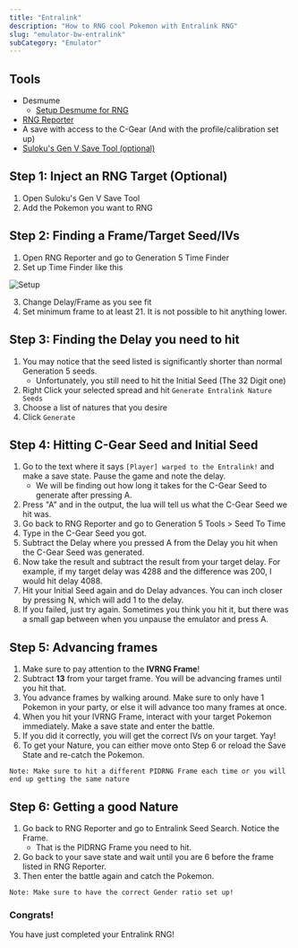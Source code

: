 ```yaml
---
title: "Entralink"
description: "How to RNG cool Pokemon with Entralink RNG"
slug: "emulator-bw-entralink"
subCategory: "Emulator"
---
```


## Tools

- Desmume
  - [Setup Desmume for RNG](https://www.pokemonrng.com/desmume-setup)
- [RNG Reporter](https://github.com/Admiral-Fish/RNGReporter/releases)
- A save with access to the C-Gear (And with the profile/calibration set up)
- [Suloku's Gen V Save Tool (optional)](https://projectpokemon.org/home/forums/topic/37801-gen-5-generation-5-save-tool-entralink-medals-join-avenue-and-others-not-in-pokegen/)

## Step 1: Inject an RNG Target (Optional)

1. Open Suloku's Gen V Save Tool
2. Add the Pokemon you want to RNG

## Step 2: Finding a Frame/Target Seed/IVs

1. Open RNG Reporter and go to Generation 5 Time Finder
2. Set up Time Finder like this

![Setup](/images/Black-and-White/Entralink/Setup.png)

3. Change Delay/Frame as you see fit
4. Set minimum frame to at least 21. It is not possible to hit anything lower.

## Step 3: Finding the Delay you need to hit

1. You may notice that the seed listed is significantly shorter than normal Generation 5 seeds.
   - Unfortunately, you still need to hit the Initial Seed (The 32 Digit one)
2. Right Click your selected spread and hit `Generate Entralink Nature Seeds`
3. Choose a list of natures that you desire
4. Click `Generate`

## Step 4: Hitting C-Gear Seed and Initial Seed

1. Go to the text where it says `[Player] warped to the Entralink!` and make a save state. Pause the game and note the delay.
   - We will be finding out how long it takes for the C-Gear Seed to generate after pressing A.
2. Press "A" and in the output, the lua will tell us what the C-Gear Seed we hit was.
3. Go back to RNG Reporter and go to Generation 5 Tools > Seed To Time
4. Type in the C-Gear Seed you got.
5. Subtract the Delay where you pressed A from the Delay you hit when the C-Gear Seed was generated.
6. Now take the result and subtract the result from your target delay. For example, if my target delay was 4288 and the difference was 200, I would hit delay 4088.
7. Hit your Initial Seed again and do Delay advances. You can inch closer by pressing N, which will add 1 to the delay.
8. If you failed, just try again. Sometimes you think you hit it, but there was a small gap between when you unpause the emulator and press A.

## Step 5: Advancing frames

1. Make sure to pay attention to the **IVRNG Frame**!
2. Subtract **13** from your target frame. You will be advancing frames until you hit that.
3. You advance frames by walking around. Make sure to only have 1 Pokemon in your party, or else it will advance too many frames at once.
4. When you hit your IVRNG Frame, interact with your target Pokemon immediately. Make a save state and enter the battle.
5. If you did it correctly, you will get the correct IVs on your target. Yay!
6. To get your Nature, you can either move onto Step 6 or reload the Save State and re-catch the Pokemon.

```
Note: Make sure to hit a different PIDRNG Frame each time or you will end up getting the same nature
```

## Step 6: Getting a good Nature

1. Go back to RNG Reporter and go to Entralink Seed Search. Notice the Frame.
   - That is the PIDRNG Frame you need to hit.
2. Go back to your save state and wait until you are 6 before the frame listed in RNG Reporter.
3. Then enter the battle again and catch the Pokemon.

```
Note: Make sure to have the correct Gender ratio set up!
```

### Congrats!

You have just completed your Entralink RNG!

